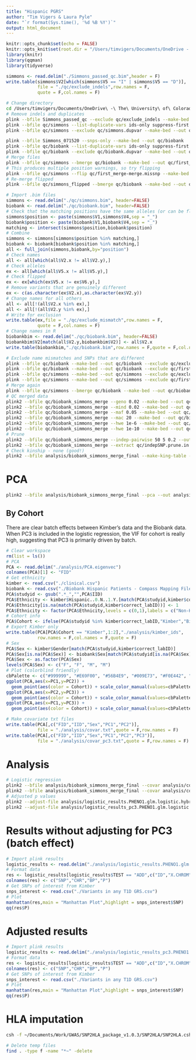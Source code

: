 ```yaml
---
title: "Hispanic PGRS"
author: "Tim Vigers & Laura Pyle"
date: "`r format(Sys.time(), '%d %B %Y')`"
output: html_document
---
```


```r
knitr::opts_chunk$set(echo = FALSE)
knitr::opts_knit$set(root.dir = "/Users/timvigers/Documents/OneDrive - The University of Colorado Denver/simmons")
library(knitr)
library(qqman)
library(tidyverse)
```

```r
simmons <- read.delim("./Simmons_passed_qc.bim",header = F)
write.table(simmons$V2[which(simmons$V5 == "I" | simmons$V5 == "D")],
            file = "./qc/exclude_indels",row.names = F,
            quote = F,col.names = F)
```

```bash
# Change directory
cd /Users/timvigers/Documents/OneDrive\ -\ The\ University\ of\ Colorado\ Denver/simmons/
# Remove indels and duplicates
plink --bfile Simmons_passed_qc --exclude qc/exclude_indels --make-bed --out qc/simmons
plink --bfile qc/simmons --list-duplicate-vars ids-only suppress-first --out qc/simmons
plink --bfile qc/simmons --exclude qc/simmons.dupvar --make-bed --out qc/simmons

plink --bfile Simmons_071520 --snps-only --make-bed --out qc/biobank
plink --bfile qc/biobank --list-duplicate-vars ids-only suppress-first --out qc/biobank
plink --bfile qc/biobank --exclude qc/biobank.dupvar --make-bed --out qc/biobank
# Merge files
plink --bfile qc/simmons --bmerge qc/biobank --make-bed --out qc/first_merge
# This produces multiple position warnings, so try flipping 
plink --bfile qc/simmons --flip qc/first_merge-merge.missnp --make-bed --out qc/simmons_flipped
# Re-merge flipped
plink --bfile qc/simmons_flipped --bmerge qc/biobank --make-bed --out qc/flip_merge
```

```r
# Import .bim files
simmons <- read.delim("./qc/simmons.bim", header=FALSE)
biobank <- read.delim("./qc/biobank.bim", header=FALSE)
# Check that the matching positions have the same alleles (or can be flipped to be the same)
simmons$position <- paste(simmons$V1,simmons$V4,sep = "_")
biobank$position <- paste(biobank$V1,biobank$V4,sep = "_")
matching <- intersect(simmons$position,biobank$position)
# Combine
simmons <- simmons[simmons$position %in% matching,]
biobank <- biobank[biobank$position %in% matching,]
all <- full_join(simmons,biobank,by="position")
# Check names
all <- all[which(all$V2.x != all$V2.y),]
# Check alleles
ex <- all[which(all$V5.x != all$V5.y),]
# Check flipped
ex <- ex[which(ex$V5.x != ex$V6.y),]
# Remove variants that are genuinely different
ex <- c(as.character(ex$V2.x),as.character(ex$V2.y))
# Change names for all others
all <- all[!(all$V2.x %in% ex),]
all <- all[!(all$V2.y %in% ex),]
# Write for exclusion
write.table(ex,file = "./qc/exclude_mismatch",row.names = F,
            quote = F,col.names = F)
# Change names in R
biobankbim <- read.delim("./qc/biobank.bim", header=FALSE)
biobankbim$V2[match(all$V2.y,biobankbim$V2)] <- all$V2.x
write.table(biobankbim,"./qc/biobank.bim",row.names = F,quote = F,col.names = F)
```

```bash
# Exclude name mismatches and SNPs that are different 
plink --bfile qc/biobank --make-bed --out qc/biobank --exclude qc/exclude_mismatch
plink --bfile qc/biobank --make-bed --out qc/biobank --exclude qc/first_merge-merge.missnp
plink --bfile qc/simmons --make-bed --out qc/simmons --exclude qc/exclude_mismatch
plink --bfile qc/simmons --make-bed --out qc/simmons --exclude qc/first_merge-merge.missnp
# Merge again
plink --bfile qc/simmons --bmerge qc/biobank --make-bed --out qc/biobank_simmons_merge
# QC merged data
plink2 --bfile qc/biobank_simmons_merge --geno 0.02 --make-bed --out qc/biobank_simmons_merge
plink2 --bfile qc/biobank_simmons_merge --mind 0.02 --make-bed --out qc/biobank_simmons_merge
plink2 --bfile qc/biobank_simmons_merge --maf 0.05 --make-bed --out qc/biobank_simmons_merge
plink2 --bfile qc/biobank_simmons_merge --mac 20 --make-bed --out qc/biobank_simmons_merge # for GLM
plink2 --bfile qc/biobank_simmons_merge --hwe 1e-6 --make-bed --out qc/biobank_simmons_merge
plink2 --bfile qc/biobank_simmons_merge --hwe 1e-10 --make-bed --out qc/biobank_simmons_merge
# Prune
plink2 --bfile qc/biobank_simmons_merge --indep-pairwise 50 5 0.2 --out qc/indepSNP
plink2 --bfile qc/biobank_simmons_merge --extract qc/indepSNP.prune.in --make-bed --out analysis/biobank_simmons_merge_final
# Check kinship - none (good!)
plink2 --bfile analysis/biobank_simmons_merge_final --make-king-table --king-table-filter 0.354 --out qc/biobank_simmons_kin
```

# PCA 

```bash
plink2 --bfile analysis/biobank_simmons_merge_final --pca --out analysis/PCA
```

## By Cohort

There are clear batch effects between Kimber's data and the Biobank data. When PC3 is included in the logistic regression, the VIF for cohort is really high, suggesting that PC3 is primarily driven by batch. 

```r
# Clear workspace
rm(list = ls())
# PCA
PCA <- read.delim("./analysis/PCA.eigenvec")
colnames(PCA)[1] <- "FID"
# Get ethnicity
kimber <- read.csv("./clinical.csv")
biobank <- read.csv("./Biobank Hispanic Patients - Compass Mapping File.csv")
PCA$studyid <- gsub(".*_","",PCA$IID)
PCA$Ethnicity <- kimber$Hispanic..0.N..1.Y.[match(PCA$studyid,kimber$correct_labID)]
PCA$Ethnicity[is.na(match(PCA$studyid,kimber$correct_labID))] <- 1
PCA$Ethnicity <- factor(PCA$Ethnicity,levels = c(0,1),labels = c("Non-Hispanic","Hispanic"))
# Cohort info
PCA$Cohort <- ifelse(PCA$studyid %in% kimber$correct_labID,"Kimber","Biobank")
# Export Kimber only
write.table(PCA[PCA$Cohort == "Kimber",1:2],"./analysis/kimber_ids",
            row.names = F,col.names = F,quote = F)
# Sex
PCA$Sex <- kimber$Gender[match(PCA$studyid,kimber$correct_labID)]
PCA$Sex[is.na(PCA$Sex)] <- biobank$Sex[match(PCA$studyid[is.na(PCA$Sex)],biobank$Arb_person_id)]
PCA$Sex <- as.factor(PCA$Sex)
levels(PCA$Sex) <- c("F", "F", "M", "M")
# Plot (colorblind friendly)
cbPalette <- c("#999999", "#E69F00", "#56B4E9", "#009E73", "#F0E442", "#0072B2", "#D55E00", "#CC79A7")
ggplot(PCA,aes(x=PC1,y=PC2)) + 
  geom_point(aes(color = Cohort)) + scale_color_manual(values=cbPalette) + theme_bw()
ggplot(PCA,aes(x=PC2,y=PC3)) + 
  geom_point(aes(color = Cohort)) + scale_color_manual(values=cbPalette) + theme_bw()
ggplot(PCA,aes(x=PC1,y=PC3)) + 
  geom_point(aes(color = Cohort)) + scale_color_manual(values=cbPalette) + theme_bw()
```

```r
# Make covariate txt files
write.table(PCA[,c("FID","IID","Sex","PC1","PC2")],
            file = "./analysis/covar.txt",quote = F,row.names = F)
write.table(PCA[,c("FID","IID","Sex","PC1","PC2","PC3")],
            file = "./analysis/covar_pc3.txt",quote = F,row.names = F)
```

# Analysis

```bash
# Logistic regression
plink2 --bfile analysis/biobank_simmons_merge_final --covar analysis/covar.txt  --logistic 'firth-fallback' --out analysis/logistic_results
plink2 --bfile analysis/biobank_simmons_merge_final --covar analysis/covar_pc3.txt  --logistic 'firth-fallback' --out analysis/logistic_results_pc3
# Adjusted p values
plink2 --adjust-file analysis/logistic_results.PHENO1.glm.logistic.hybrid 'test=ADD' --out analysis/logistic_results
plink2 --adjust-file analysis/logistic_results_pc3.PHENO1.glm.logistic.hybrid 'test=ADD' --out analysis/logistic_results_pc3
```

# Results without adjusting for PC3 (batch effect)

```r
# Import plink results
logistic_results <- read.delim("./analysis/logistic_results.PHENO1.glm.logistic.hybrid")
# Format data
res <- logistic_results[logistic_results$TEST == "ADD",c("ID","X.CHROM","POS","P","Z_STAT")]
colnames(res) <- c("SNP","CHR","BP","P")
# Get SNPs of interest from Kimber
snps_interest <- read.csv("./Variants in any T1D GRS.csv")
# Plot
manhattan(res,main = "Manhattan Plot",highlight = snps_interest$SNP)
qq(res$P)
```

# Adjusted results

```r
# Import plink results
logistic_results <- read.delim("./analysis/logistic_results_pc3.PHENO1.glm.logistic.hybrid")
# Format data
res <- logistic_results[logistic_results$TEST == "ADD",c("ID","X.CHROM","POS","P","Z_STAT")]
colnames(res) <- c("SNP","CHR","BP","P")
# Get SNPs of interest from Kimber
snps_interest <- read.csv("./Variants in any T1D GRS.csv")
# Plot
manhattan(res,main = "Manhattan Plot",highlight = snps_interest$SNP)
qq(res$P)
```

# HLA imputation

```bash
csh -f ~/Documents/Work/GWAS/SNP2HLA_package_v1.0.3/SNP2HLA/SNP2HLA.csh analysis/biobank_simmons_merge_final ~/Documents/Work/GWAS/SNP2HLA_package_v1.0.3/SNP2HLA/HM_CEU_REF analysis/biobank_simmons_merge_final_imputed plink
```

```bash
# Delete temp files
find . -type f -name "*~" -delete
```

